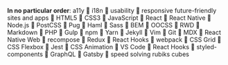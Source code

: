 <!-- <h1 id="profile"><a href="#profile">Hi,<br/>I'm Chris.</a></h1> -->

<!-- I create usable, responsive, future-friendly sites and apps with HTML5, CSS3, JavaScript, React, React Native, Node.js, PostCSS, Pug, Haml, Sass, BEM, OOCSS, RWD, Markdown, PHP, Gulp, npm, Yarn, Jekyll, Vim, and Git. -->

<!-- [![Chris Nager wearing his favorite Alabama hat](http://chrisnager.com/img/hat.jpg)]([https://www.instagram.com/chrisnager) -->

<!-- I'm ambitious, self-driven, and enthusiastic about the future of the web. I currently work in Brooklyn, New York as a Senior Software Developer at Air, previously at IEX and Salesforce.com. Using the latest web technologies and languages, I strive to build beautifully designed and masterfully coded websites and apps. I continually learn from and contribute to the web community and constantly find myself taking on self-initiated [side projects](#projects). I merge the gap between designer and developer by taking my designs from pen and paper to usable, performance-first online experiences. -->

<!-- [Say hello](mailto:chris@chrisnager.com). -->

**In no particular order**: a11y 🤙 i18n 🤙 usability 🤙 responsive future-friendly sites and apps 🤙 HTML5 🤙
CSS3 🤙 JavaScript 🤙 React 🤙 React Native 🤙 Node.js 🤙 PostCSS 🤙 Pug 🤙 Haml 🤙 Sass 🤙
BEM 🤙 OOCSS 🤙 RWD 🤙 Markdown 🤙 PHP 🤙 Gulp 🤙 npm 🤙 Yarn 🤙 Jekyll 🤙 Vim 🤙 Git 🤙 MDX 🤙
React Native Web 🤙 recompose 🤙 Redux 🤙 React Hooks 🤙 webpack 🤙 CSS Grid 🤙 CSS
Flexbox 🤙 Jest 🤙 CSS Animation 🤙 VS Code 🤙 React Hooks 🤙 styled-components 🤙 GraphQL 🤙 Gatsby 🤙 speed solving rubiks cubes
